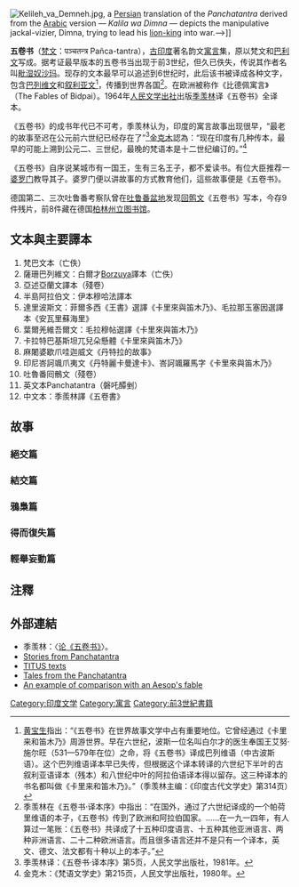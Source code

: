 [[File:Kelileh_va_Demneh.jpg|thumb]], a [[Persian_language|Persian]] translation of the ''Panchatantra'' derived from the [[Arabic|Arabic]] version — ''Kalila wa Dimna'' — depicts the manipulative jackal-vizier, Dimna, trying to lead his [[Asiatic_lion|lion-king]] into war.-->]]

'''五卷书'''（[[梵文|梵文]]：पञ्चतन्त्र Pañca-tantra），[[古印度|古印度]]著名韵文[[寓言|寓言]]集，原以梵文和[[巴利文|巴利文]]写成。据考证最早版本的五卷书当出现于前3世纪，但久已佚失，传说其作者名叫[[毗湿奴沙玛|毗湿奴沙玛]]。现存的文本最早可以追述到6世纪时，此后该书被译成各种文字，包含[[巴列维文|巴列维文]]和[[叙利亚文|叙利亚文]]<ref>[[黄宝生|黄宝生]]指出：“《五卷书》在世界故事文学中占有重要地位。它曾经通过《卡里来和笛木乃》周游世界。早在六世纪，波斯一位名叫白尔才的医生奉国王艾努·施尔旺（531—579年在位）之命，将《五卷书》译成巴列维语（中古波斯语）。这个巴列维语译本早已失传，但根据这个译本转译的六世纪下半叶的古叙利亚语译本（残本）和八世纪中叶的阿拉伯语译本得以留存。这三种译本的书名都叫做《卡里来和笛木乃》。”（季羡林主编：《印度古代文学史》第314页）</ref>，传播到世界各国<ref>季羡林在《五卷书·译本序》中指出：“在国外，通过了六世纪译成的一个帕荷里维语的本子，《五卷书》传到了欧洲和阿拉伯国家。……在一九一四年，有人算过一笔账：《五卷书》共译成了十五种印度语言、十五种其他亚洲语言、两种非洲语言、二十二种欧洲语言。而且很多语言还并不是只有一个译本，英文、德文、法文都有十种以上的本子。”</ref>。在欧洲被称作《比德佩寓言》（The Fables of Bidpai）。1964年[[人民文学出社|人民文学出社]]出版[[季羡林|季羡林]]译《五卷书》全译本。

《五卷书》的成书年代已不可考，季羡林认为，印度的寓言故事出现很早，“最老的故事至迟在公元前六世纪已经存在了”<ref>季羡林译：《五卷书·译本序》第5页，人民文学出版社，1981年。</ref>[[金克木|金克木]]認為：“现在印度有几种传本，最早的可能上溯到公元二、三世纪，最晚的梵语本是十二世纪编订的。”<ref>金克木：《梵语文学史》第215页，人民文学出版社，1980年。</ref>

《五卷书》自序说某城市有一国王，生有三名王子，都不爱读书。有位大臣推荐一[[婆罗门|婆罗门]]教导其子。婆罗门便以讲故事的方式教育他们，這些故事便是《五卷书》。

德国第二、三次吐鲁番考察队曾在[[吐鲁番盆地|吐鲁番盆地]]发现[[回鹘文|回鹘文]]《五卷书》写本，今存9件残片，前8件藏在德国[[柏林州立图书馆|柏林州立图书馆]]。
==文本與主要譯本==
#梵巴文本（亡佚）
#薩珊巴列維文：白爾才[[Borzuya|Borzuya]]譯本（亡佚）
#亞述亞蘭文譯本（殘卷）
#半島阿拉伯文：伊本穆哈法譯本
#達里波斯文：菲爾多西《王書》選譯《卡里來與笛木乃》、毛拉那玉塞因選譯本《安瓦里蘇海里》
#葉爾羌維吾爾文：毛拉穆帖選譯《卡里來與笛木乃》
#卡拉特巴基斯坦兀兒朵懸體《卡里來與笛木乃》
#麻闍婆歇爪哇迦威文《丹特拉的故事》
#印尼峇訶颯爪夷文《丹特麗卡曼達卡》、峇訶颯羅馬字《卡里來與笛木乃》
#吐魯番囘鶻文（殘卷）
#英文本Panchatantra（磐吒醰剉）
#中文本：季羨林譯《五卷書》

==故事==
===絕交篇===
===結交篇===
===鴉梟篇===
===得而復失篇===
===輕舉妄動篇===

== 注釋 ==
<references/>

== 外部連結 ==
{{Portal box|印度|文学}}
{{Commonscat|Panchatantra}}
*季羡林：〈[http://www.nssd.org/articles/article_read.aspx?id=1002415118 论《五卷书》]{{Wayback|url=http://www.nssd.org/articles/article_read.aspx?id=1002415118 |date=20190801113342 }}〉。
* [http://www.bharatadesam.com/literature/panchatantra_stories/tales_of_panchatantra.php Stories from Panchatantra]{{Wayback|url=http://www.bharatadesam.com/literature/panchatantra_stories/tales_of_panchatantra.php |date=20200518161234 }} 
* [http://titus.uni-frankfurt.de/texte/etcs/ind/aind/klskt/pancatt/panca001.htm TITUS texts]{{Wayback|url=http://titus.uni-frankfurt.de/texte/etcs/ind/aind/klskt/pancatt/panca001.htm |date=20160304192327 }}
* [http://panchatantra.org/ Tales from the Panchatantra]{{Wayback|url=http://panchatantra.org/ |date=20070701232741 }}
* [http://www.pitt.edu/~dash/type0285d.html#aesop An example of comparison with an Aesop's fable]{{Wayback|url=http://www.pitt.edu/~dash/type0285d.html#aesop |date=20171121165612 }}

{{Panchatantra}}

[[Category:印度文学|Category:印度文学]]
[[Category:寓言|Category:寓言]]
[[Category:前3世紀書籍|Category:前3世紀書籍]]